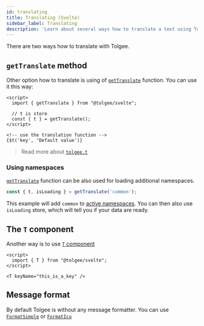 ```yaml
---
id: translating
title: Translating (Svelte)
sidebar_label: Translating
description: 'Learn about several ways how to translate a text using Tolgee Svelte integration: T-component and getTranslate method.'
---
```


There are two ways how to translate with Tolgee.

## `getTranslate` method

Other option how to translate is using of [`getTranslate`](./api#function-gettranslate) function. You can use it this way:

```svelte
<script>
  import { getTranslate } from "@tolgee/svelte";

  // t is store
  const { t } = getTranslate();
</script>

<!-- use the translation function -->
{$t('key', 'Default value')}
```

> Read more about [`tolgee.t`](/api/core_package/tolgee.mdx#t)

### Using namespaces

[`getTranslate`](./api#function-gettranslate) function can be also used for loading additional namespaces.

```ts
const { t, isLoading } = getTranslate('common');
```

This example will add `common` to [active namespaces](/api/core_package/tolgee.mdx#addactivens). You can then also use `isLoading` store, which will tell you if your data are ready.

## The `T` component

Another way is to use [`T` component](./api#t-component)

```svelte
<script>
  import { T } from "@tolgee/svelte";
</script>

<T keyName="this_is_a_key" />
```

## Message format

By default Tolgee is without any message formatter. You can use [`FormatSimple`](/api/core_package/format_simple.mdx) or [`FormatIcu`](/docs/icu_message_format)
